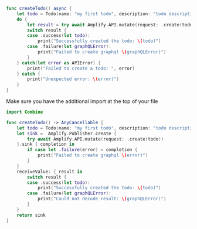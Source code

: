 
<BlockSwitcher>

<Block name="Async/Await">

```swift
func createTodo() async {
    let todo = Todo(name: "my first todo", description: "todo description")
    do {
        let result = try await Amplify.API.mutate(request: .create(todo))
        switch result {
        case .success(let todo):
            print("Successfully created the todo: \(todo)")
        case .failure(let graphQLError):
            print("Failed to create graphql \(graphQLError)")
        }
    } catch(let error as APIError) {
        print("Failed to create a todo: ", error)
    } catch {
        print("Unexpected error: \(error)")
    }
}
```

</Block>

<Block name="Combine">

Make sure you have the additional import at the top of your file
```swift
import Combine
```

```swift
func createTodo() -> AnyCancellable {
    let todo = Todo(name: "my first todo", description: "todo description")
    let sink =  Amplify.Publisher.create {
        try await Amplify.API.mutate(request: .create(todo))
    }.sink { completion in
        if case let .failure(error) = completion {
            print("Failed to create graphql \(error)")
        }
    }
    receiveValue: { result in
        switch result {
        case .success(let todo):
            print("Successfully created the todo: \(todo)")
        case .failure(let graphQLError):
            print("Could not decode result: \(graphQLError)")
        }
    }
    return sink
}
```

</Block>

</BlockSwitcher>